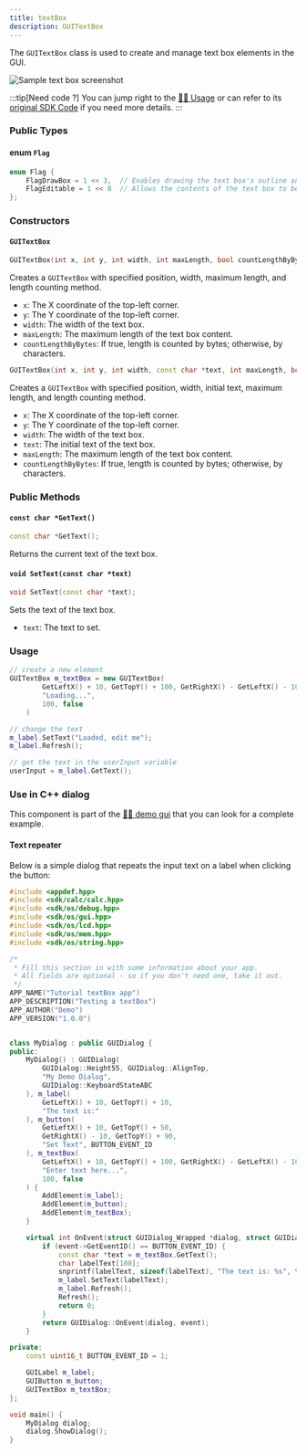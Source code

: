 ```yaml
---
title: textBox
description: GUITextBox
---
```


The `GUITextBox` class is used to create and manage text box elements in the GUI.

![Sample text box screenshot](/wiki/img/gui/textBox.png)


:::tip[Need code ?]
You can jump right to the [👨‍💻 Usage](#usage) or can refer to its [original SDK Code](https://github.com/SnailMath/hollyhock-2/blob/master/sdk/include/sdk/os/gui/textBox.hpp) if you need more details.
:::

### Public Types

#### enum `Flag`
```cpp
enum Flag {
    FlagDrawBox = 1 << 3,  // Enables drawing the text box's outline and background.
    FlagEditable = 1 << 8  // Allows the contents of the text box to be modified.
};
```

### Constructors

#### `GUITextBox`
```cpp
GUITextBox(int x, int y, int width, int maxLength, bool countLengthByBytes);
```
Creates a `GUITextBox` with specified position, width, maximum length, and length counting method.

- `x`: The X coordinate of the top-left corner.
- `y`: The Y coordinate of the top-left corner.
- `width`: The width of the text box.
- `maxLength`: The maximum length of the text box content.
- `countLengthByBytes`: If true, length is counted by bytes; otherwise, by characters.

```cpp
GUITextBox(int x, int y, int width, const char *text, int maxLength, bool countLengthByBytes);
```
Creates a `GUITextBox` with specified position, width, initial text, maximum length, and length counting method.

- `x`: The X coordinate of the top-left corner.
- `y`: The Y coordinate of the top-left corner.
- `width`: The width of the text box.
- `text`: The initial text of the text box.
- `maxLength`: The maximum length of the text box content.
- `countLengthByBytes`: If true, length is counted by bytes; otherwise, by characters.

### Public Methods

#### `const char *GetText()`
```cpp
const char *GetText();
```
Returns the current text of the text box.

#### `void SetText(const char *text)`
```cpp
void SetText(const char *text);
```
Sets the text of the text box.

- `text`: The text to set.

### Usage

```cpp
// create a new element
GUITextBox m_textBox = new GUITextBox(
        GetLeftX() + 10, GetTopY() + 100, GetRightX() - GetLeftX() - 10,
        "Loading...",
        100, false
    )

// change the text
m_label.SetText("Loaded, edit me");
m_label.Refresh();

// get the text in the userInput variable
userInput = m_label.GetText();
```

### Use in C++ dialog

This component is part of the [👨‍💻 demo gui](https://github.com/SnailMath/hollyhock-2/blob/04a4c086e1145a89d79dfe65158558398da6d8b1/demos/demo_gui/main.cpp#L21) that you can look for a complete example.

#### Text repeater

Below is a simple dialog that repeats the input text on a label when clicking the button:

```cpp
#include <appdef.hpp>
#include <sdk/calc/calc.hpp>
#include <sdk/os/debug.hpp>
#include <sdk/os/gui.hpp>
#include <sdk/os/lcd.hpp>
#include <sdk/os/mem.hpp>
#include <sdk/os/string.hpp>

/*
 * Fill this section in with some information about your app.
 * All fields are optional - so if you don't need one, take it out.
 */
APP_NAME("Tutorial textBox app")
APP_DESCRIPTION("Testing a textBox")
APP_AUTHOR("Demo")
APP_VERSION("1.0.0")


class MyDialog : public GUIDialog {
public:
    MyDialog() : GUIDialog(
        GUIDialog::Height55, GUIDialog::AlignTop,
        "My Demo Dialog",
        GUIDialog::KeyboardStateABC
    ), m_label(
        GetLeftX() + 10, GetTopY() + 10,
        "The text is:"
    ), m_button(
        GetLeftX() + 10, GetTopY() + 50,
        GetRightX() - 10, GetTopY() + 90,
        "Set Text", BUTTON_EVENT_ID
    ), m_textBox(
        GetLeftX() + 10, GetTopY() + 100, GetRightX() - GetLeftX() - 10,
        "Enter text here...",
        100, false
    ) {
        AddElement(m_label);
        AddElement(m_button);
        AddElement(m_textBox);
    }

    virtual int OnEvent(struct GUIDialog_Wrapped *dialog, struct GUIDialog_OnEvent_Data *event) {
        if (event->GetEventID() == BUTTON_EVENT_ID) {
            const char *text = m_textBox.GetText();
            char labelText[100];
            snprintf(labelText, sizeof(labelText), "The text is: %s", text);
            m_label.SetText(labelText);
            m_label.Refresh();
            Refresh();
            return 0;
        }
        return GUIDialog::OnEvent(dialog, event);
    }

private:
    const uint16_t BUTTON_EVENT_ID = 1;

    GUILabel m_label;
    GUIButton m_button;
    GUITextBox m_textBox;
};

void main() {
    MyDialog dialog;
    dialog.ShowDialog();
}
```
